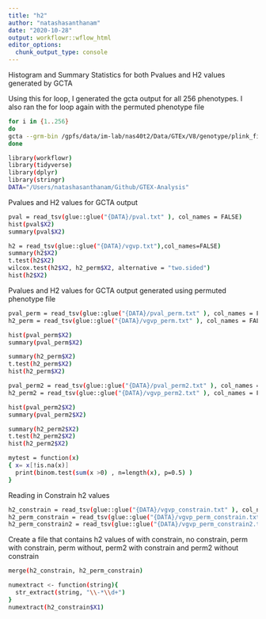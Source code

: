 ```yaml
---
title: "h2"
author: "natashasanthanam"
date: "2020-10-28"
output: workflowr::wflow_html
editor_options:
  chunk_output_type: console
---
```


Histogram and Summary Statistics for both Pvalues and H2 values generated by GCTA

Using this for loop, I generated the gcta output for all 256 phenotypes. I also ran the for loop again with the permuted phenotype file
```sh
for i in {1..256}
do 
gcta --grm-bin /gpfs/data/im-lab/nas40t2/Data/GTEx/V8/genotype/plink_files/GTEX_grm_output --pheno /gpfs/data/im-lab/nas40t2/natasha/GTEX_Analysis/pheno_gtex_perm.txt --reml-no-constrain --out /gpfs/data/im-lab/nas40t2/natasha/GTEX_Analysis/perm_loop/gtex_output_perm_$i --thread-num 4 --mpheno $i
done
```


```sh
library(workflowr)
library(tidyverse)
library(dplyr)
library(stringr)
DATA="/Users/natashasanthanam/Github/GTEX-Analysis"
```


Pvalues and H2 values for GCTA output
```sh
pval = read_tsv(glue::glue("{DATA}/pval.txt" ), col_names = FALSE)
hist(pval$X2)
summary(pval$X2)

h2 = read_tsv(glue::glue("{DATA}/vgvp.txt"),col_names=FALSE)
summary(h2$X2)
t.test(h2$X2)
wilcox.test(h2$X2, h2_perm$X2, alternative = "two.sided")
hist(h2$X2)
```

Pvalues and H2 values for GCTA output generated using permuted phenotype file
```sh
pval_perm = read_tsv(glue::glue("{DATA}/pval_perm.txt" ), col_names = FALSE)
h2_perm = read_tsv(glue::glue("{DATA}/vgvp_perm.txt" ), col_names = FALSE)

hist(pval_perm$X2)
summary(pval_perm$X2)

summary(h2_perm$X2)
t.test(h2_perm$X2)
hist(h2_perm$X2)

```

```sh
pval_perm2 = read_tsv(glue::glue("{DATA}/pval_perm2.txt" ), col_names = FALSE)
h2_perm2 = read_tsv(glue::glue("{DATA}/vgvp_perm2.txt" ), col_names = FALSE)

hist(pval_perm2$X2)
summary(pval_perm2$X2)

summary(h2_perm2$X2)
t.test(h2_perm2$X2)
hist(h2_perm2$X2)
```

```sh
mytest = function(x) 
{ x= x[!is.na(x)]
  print(binom.test(sum(x >0) , n=length(x), p=0.5) ) 
}
```


Reading in Constrain h2 values 
```sh
h2_constrain = read_tsv(glue::glue("{DATA}/vgvp_constrain.txt" ), col_names = FALSE)
h2_perm_constrain = read_tsv(glue::glue("{DATA}/vgvp_perm_constrain.txt" ), col_names = FALSE)
h2_perm_constrain2 = read_tsv(glue::glue("{DATA}/vgvp_perm_constrain2.txt" ), col_names = FALSE)
```

Create a file that contains h2 values of with constrain, no constrain, perm with constrain, perm without, perm2 with constrain and perm2 without constrain
```sh
merge(h2_constrain, h2_perm_constrain)
```




```sh
numextract <- function(string){ 
  str_extract(string, "\\-*\\d+")
} 
numextract(h2_constrain$X1)

```

